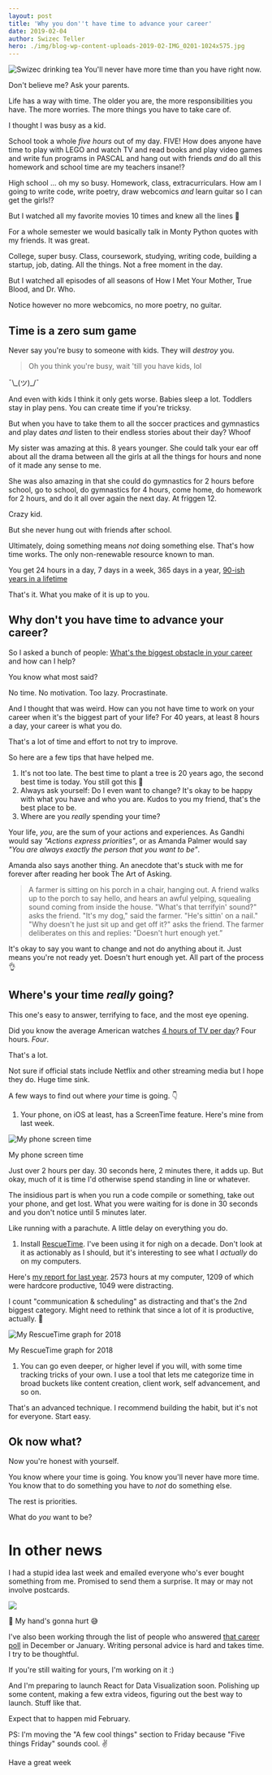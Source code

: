 ```yaml
---
layout: post
title: 'Why you don''t have time to advance your career'
date: 2019-02-04
author: Swizec Teller
hero: ./img/blog-wp-content-uploads-2019-02-IMG_0201-1024x575.jpg
---
```

![Swizec drinking tea](./img/blog-wp-content-uploads-2019-02-IMG_0201-1024x575.jpg) You'll never have more time than you have right now.





Don't believe me? Ask your parents.



Life has a way with time. The older you are, the more responsibilities you have. The more worries. The more things you have to take care of.



I thought I was busy as a kid.



School took a whole _five hours_ out of my day. FIVE! How does anyone have time to play with LEGO and watch TV and read books and play video games and write fun programs in PASCAL and hang out with friends _and_ do all this homework and school time are my teachers insane!?



High school ... oh my so busy. Homework, class, extracurriculars. How am I going to write code, write poetry, draw webcomics _and_ learn guitar so I can get the girls!?



But I watched all my favorite movies 10 times and knew all the lines 🤔





For a whole semester we would basically talk in Monty Python quotes with my friends. It was great.



College, super busy. Class, coursework, studying, writing code, building a startup, job, dating. All the things. Not a free moment in the day.



But I watched all episodes of all seasons of How I Met Your Mother, True Blood, and Dr. Who.



Notice however no more webcomics, no more poetry, no guitar.



## Time is a zero sum game



Never say you're busy to someone with kids. They will _destroy_ you.



> Oh you think you're busy, wait 'till you have kids, lol



¯\\\_(ツ)\_/¯



And even with kids I think it only gets worse. Babies sleep a lot. Toddlers stay in play pens. You can create time if you're tricksy.



But when you have to take them to all the soccer practices and gymnastics and play dates _and_ listen to their endless stories about their day? Whoof



My sister was amazing at this. 8 years younger. She could talk your ear off about all the drama between all the girls at all the things for hours and none of it made any sense to me.



She was also amazing in that she could do gymnastics for 2 hours before school, go to school, do gymnastics for 4 hours, come home, do homework for 2 hours, and do it all over again the next day. At friggen 12.



Crazy kid.



But she never hung out with friends after school.



Ultimately, doing something means _not_ doing something else. That's how time works. The only non-renewable resource known to man.



You get 24 hours in a day, 7 days in a week, 365 days in a year, [90-ish years in a lifetime](https://waitbutwhy.com/2014/05/life-weeks.html)



That's it. What you make of it is up to you.



## Why don't you have time to advance your career?



So I asked a bunch of people: [What's the biggest obstacle in your career](https://swizecteller.typeform.com/to/GQP8T6) and how can I help?



You know what most said?



No time. No motivation. Too lazy. Procrastinate.



And I thought that was weird. How can you not have time to work on your career when it's the biggest part of your life? For 40 years, at least 8 hours a day, your career is what you do.



That's a lot of time and effort to not try to improve.



So here are a few tips that have helped me.



1. It's not too late. The best time to plant a tree is 20 years ago, the second best time is today. You still got this 💪
2. Always ask yourself: Do I even want to change? It's okay to be happy with what you have and who you are. Kudos to you my friend, that's the best place to be.
3. Where are you _really_ spending your time?



Your life, _you_, are the sum of your actions and experiences. As Gandhi would say _"Actions express priorities"_, or as Amanda Palmer would say _"You are always exactly the person that you want to be"_.





Amanda also says another thing. An anecdote that's stuck with me for forever after reading her book The Art of Asking.



> A farmer is sitting on his porch in a chair, hanging out. A friend walks up to the porch to say hello, and hears an awful yelping, squealing sound coming from inside the house. "What's that terrifyin' sound?" asks the friend. "It's my dog," said the farmer. "He's sittin' on a nail." "Why doesn't he just sit up and get off it?" asks the friend. The farmer deliberates on this and replies: "Doesn't hurt enough yet.”



It's okay to say you want to change and not do anything about it. Just means you're not ready yet. Doesn't hurt enough yet. All part of the process 👌



## Where's your time _really_ going?



This one's easy to answer, terrifying to face, and the most eye opening.



Did you know the average American watches [4 hours of TV per day](https://en.wikipedia.org/wiki/Television_consumption#Statistics)? Four hours. _Four_.



That's a lot.



Not sure if official stats include Netflix and other streaming media but I hope they do. Huge time sink.



A few ways to find out where _your_ time is going. 👇



1. Your phone, on iOS at least, has a ScreenTime feature. Here's mine from last week.



![My phone screen time](./img/uyJzveX.jpg)



My phone screen time





Just over 2 hours per day. 30 seconds here, 2 minutes there, it adds up. But okay, much of it is time I'd otherwise spend standing in line or whatever.



The insidious part is when you run a code compile or something, take out your phone, and get lost. What you were waiting for is done in 30 seconds and you don't notice until 5 minutes later.



Like running with a parachute. A little delay on everything you do.



1. Install [RescueTime](https://www.rescuetime.com/). I've been using it for nigh on a decade. Don't look at it as actionably as I should, but it's interesting to see what I _actually_ do on my computers.



Here's [my report for last year](https://www.rescuetime.com/year-in-review/2018/B63tJfPuyTkrwWqRMU2gexOsFOinXSOrsPO8dyvQ). 2573 hours at my computer, 1209 of which were hardcore productive, 1049 were distracting.



I count "communication & scheduling" as distracting and that's the 2nd biggest category. Might need to rethink that since a lot of it is productive, actually. 🤔



![My RescueTime graph for 2018](./img/pBtJNoG.png)



My RescueTime graph for 2018





1. You can go even deeper, or higher level if you will, with some time tracking tricks of your own. I use a tool that lets me categorize time in broad buckets like content creation, client work, self advancement, and so on.



That's an advanced technique. I recommend building the habit, but it's not for everyone. Start easy.



## Ok now what?



Now you're honest with yourself.



You know where your time is going. You know you'll never have more time. You know that to do something you have to _not_ do something else.



The rest is priorities.



What do _you_ want to be?





# In other news



I had a stupid idea last week and emailed everyone who's ever bought something from me. Promised to send them a surprise. It may or may not involve postcards.



![](./img/PLC5Lct.png)



💌 My hand's gonna hurt 😅



I've also been working through the list of people who answered [that career poll](https://swizecteller.typeform.com/to/GQP8T6) in December or January. Writing personal advice is hard and takes time. I try to be thoughtful.



If you're still waiting for yours, I'm working on it :)



And I'm preparing to launch React for Data Visualization soon. Polishing up some content, making a few extra videos, figuring out the best way to launch. Stuff like that.



Expect that to happen mid February.



PS: I'm moving the "A few cool things" section to Friday because "Five things Friday" sounds cool. ✌️



Have a great week